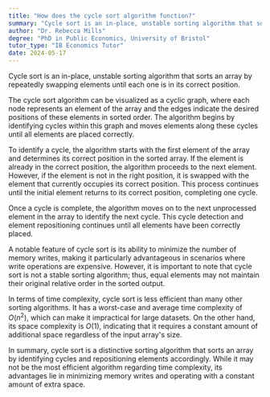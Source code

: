 ```yaml
---
title: "How does the cycle sort algorithm function?"
summary: "Cycle sort is an in-place, unstable sorting algorithm that sorts elements by repeatedly swapping them into their correct positions until the entire list is sorted."
author: "Dr. Rebecca Mills"
degree: "PhD in Public Economics, University of Bristol"
tutor_type: "IB Economics Tutor"
date: 2024-05-17
---
```


Cycle sort is an in-place, unstable sorting algorithm that sorts an array by repeatedly swapping elements until each one is in its correct position.

The cycle sort algorithm can be visualized as a cyclic graph, where each node represents an element of the array and the edges indicate the desired positions of these elements in sorted order. The algorithm begins by identifying cycles within this graph and moves elements along these cycles until all elements are placed correctly.

To identify a cycle, the algorithm starts with the first element of the array and determines its correct position in the sorted array. If the element is already in the correct position, the algorithm proceeds to the next element. However, if the element is not in the right position, it is swapped with the element that currently occupies its correct position. This process continues until the initial element returns to its correct position, completing one cycle.

Once a cycle is complete, the algorithm moves on to the next unprocessed element in the array to identify the next cycle. This cycle detection and element repositioning continues until all elements have been correctly placed.

A notable feature of cycle sort is its ability to minimize the number of memory writes, making it particularly advantageous in scenarios where write operations are expensive. However, it is important to note that cycle sort is not a stable sorting algorithm; thus, equal elements may not maintain their original relative order in the sorted output.

In terms of time complexity, cycle sort is less efficient than many other sorting algorithms. It has a worst-case and average time complexity of $O(n^2)$, which can make it impractical for large datasets. On the other hand, its space complexity is $O(1)$, indicating that it requires a constant amount of additional space regardless of the input array's size.

In summary, cycle sort is a distinctive sorting algorithm that sorts an array by identifying cycles and repositioning elements accordingly. While it may not be the most efficient algorithm regarding time complexity, its advantages lie in minimizing memory writes and operating with a constant amount of extra space.
    